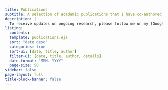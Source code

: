 ```yaml
---
title: Publications
subtitle: A selection of academic publications that I have co-authored
description: |
  To receive updates on ongoing research, please follow me on my [Google Scholar page](https://scholar.google.com/citations?user=DCJvywYAAAAJ) or subscribe to the [RSS feed](/posts/index.xml).
listing:
  contents: .
  template: publications.ejs
  sort: "date desc"
  categories: true
  sort-ui: [date, title, author]
  filter-ui: [date, title, author, details]
  date-format: "MMM. YYYY"
  page-size: 50
sidebar: false
page-layout: full
title-block-banner: false
---
```


